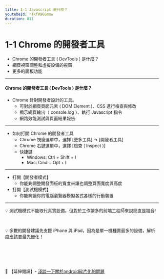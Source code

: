 ```yaml
---
title: 1-1 Javascript 是什麼？
youtubeId: rTkfR9GGmnw
duration: 811
---
```



# 1-1 Chrome 的開發者工具
* Chrome 的開發者工具 ( DevTools ) 是什麼？
* 網頁視窗調整和虛擬設備的視窗
* 更多的面板功能

---

#### Chrome 的開發者工具 ( DevTools ) 是什麼？
* Chrome 針對開發者設計的工具。
    - 可對於網頁頁面元素 ( DOM Element )、CSS 進行檢查與修改
    - 顯示網頁輸出（ console.log ）、執行 Javascript 指令
    - 網路效能測試與頁面結果報告

---

* 如何打開 Chrome 的開發者工具
    -  Chrome 視窗選單中，選擇 [更多工具] -> [開發者工具]
    -  Chrome 右鍵選單中，選擇 [檢查 ( Inspect )]
    -  快捷鍵
        - Windows:  Ctrl    + Shift + I
        - Mac:      Cmd     + Opt   + I

---

* 打開【開發者模式】
    - 你能夠調整開發面板的寬度來讓也調整頁面寬度與高度
* 打開【測試機模式】
    - 你能夠讓你的電腦瀏覽器模擬各式各樣的行動裝置

---

💡 測試機模式不能取代真實設備，但對於工作繁多的前端工程師來說簡直是福音!

    　

💡 多數的開發建議先支援 iPhone 與 iPad，因為是單一機種賣最多的設備，解析度應該要最先優化！

    　
    　

    　

📖 【延伸閱讀】- [淺談一下關於android碎片化的問題](https://www.itread01.com/content/1548117743.html)


